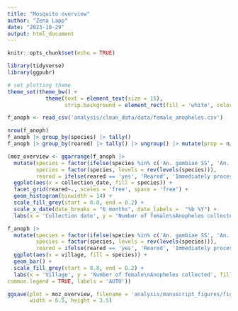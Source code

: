 ```yaml
---
title: "Mosquito overview"
author: "Zena Lapp"
date: "2023-10-29"
output: html_document
---
```


```r
knitr::opts_chunk$set(echo = TRUE)
```

```r
library(tidyverse)
library(ggpubr)

# set plotting theme
theme_set(theme_bw() + 
            theme(text = element_text(size = 15),
                  strip.background = element_rect(fill = 'white', color = 'white')))

f_anoph <- read_csv('analysis/clean_data/data/female_anopheles.csv')
```

```r
nrow(f_anoph)
f_anoph |> group_by(species) |> tally()
f_anoph |> group_by(reared) |> tally() |> ungroup() |> mutate(prop = n/sum(n))
```

```r
(moz_overview <- ggarrange(f_anoph |> 
  mutate(species = factor(ifelse(species %in% c('An. gambiae SS', 'An. funestus'), species, 'Other')),
         species = factor(species, levels = rev(levels(species))),
         reared = ifelse(reared == 'yes', 'Reared', 'Immediately processed')) |> 
  ggplot(aes(x = collection_date, fill = species)) +
  facet_grid(reared~., scales = 'free', space = 'free') +
  geom_histogram(binwidth = 14) +
  scale_fill_grey(start = 0.8, end = 0.2) +
  scale_x_date(date_breaks = "6 months", date_labels =  "%b %Y") +
  labs(x = 'Collection date', y = 'Number of female\nAnopheles collected', fill = 'Species'),

f_anoph |> 
  mutate(species = factor(ifelse(species %in% c('An. gambiae SS', 'An. funestus'), species, 'Other')),
         species = factor(species, levels = rev(levels(species))),
         reared = ifelse(reared == 'yes', 'Reared', 'Immediately processed')) |> 
  ggplot(aes(x = village, fill = species)) +
  geom_bar() +
  scale_fill_grey(start = 0.8, end = 0.2) +
  labs(x = 'Village', y = 'Number of female\nAnopheles collected', fill = 'Species'), 
common.legend = TRUE, labels = 'AUTO'))

ggsave(plot = moz_overview, filename = 'analysis/manuscript_figures/figures/mosquito_overview.png',
       width = 6.5, height = 3.5) 
```


